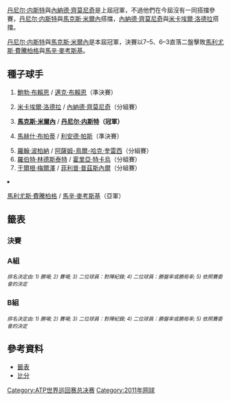 {{TennisEvents2|2011|ATP世界巡迴賽總決賽|
|champ = {{flagicon|CAN}} [[丹尼尔·内斯特|丹尼尔·内斯特]] <br /> {{flagicon|BLR}} [[馬克斯·米爾內|馬克斯·米爾內]]
|runner = {{flagicon|POL}} [[馬利尤斯·費騰柏格|馬利尤斯·費騰柏格]] <br /> {{flagicon|POL}} [[馬辛·麥考斯基|馬辛·麥考斯基]]
|score = 7–5、6–3
}}

{{main|2011年ATP世界巡迴賽總決賽}}
[[丹尼尔·内斯特|丹尼尔·内斯特]]與[[內納德·齊莫尼奇|內納德·齊莫尼奇]]是上屆冠軍，不過他們在今屆沒有一同搭擋參賽，[[丹尼尔·内斯特|丹尼尔·内斯特]]與[[馬克斯·米爾內|馬克斯·米爾內]]搭擋，[[內納德·齊莫尼奇|內納德·齊莫尼奇]]與[[米卡埃爾·洛德拉|米卡埃爾·洛德拉]]搭擋。

[[丹尼尔·内斯特|丹尼尔·内斯特]]與[[馬克斯·米爾內|馬克斯·米爾內]]是本屆冠軍，決賽以7–5、6–3直落二盤擊敗[[馬利尤斯·費騰柏格|馬利尤斯·費騰柏格]]與[[馬辛·麥考斯基|馬辛·麥考斯基]]。

==種子球手==
{{col-begin}}
{{col-2}}
# {{flagicon|USA}} [[鮑勃·布賴恩|鮑勃·布賴恩]] / {{flagicon|USA}} [[邁克·布賴恩|邁克·布賴恩]]（準決賽）
# {{flagicon|FRA}} [[米卡埃爾·洛德拉|米卡埃爾·洛德拉]] / {{flagicon|SRB}} [[內納德·齊莫尼奇|內納德·齊莫尼奇]]（分組賽）
# {{flagicon|BLR}} '''[[馬克斯·米爾內|馬克斯·米爾內]]''' / {{flagicon|CAN}} '''[[丹尼尔·内斯特|丹尼尔·内斯特]]（冠軍）'''
# {{flagicon|IND}} [[馬赫什·布帕蒂|馬赫什·布帕蒂]] / {{flagicon|IND}} [[利安德·帕斯|利安德·帕斯]]（準決賽）
{{col-2}}
<ol start=5>
<li> {{flagicon|IND}} [[羅翰·波柏納|羅翰·波柏納]] / {{flagicon|PAK}} [[阿薩姆-鳥爾-哈克·奎雷西|阿薩姆-鳥爾-哈克·奎雷西]]（分組賽）
<li> {{flagicon|SWE}} [[羅伯特·林德斯泰特|羅伯特·林德斯泰特]] / {{flagicon|ROU}} [[霍里亞·特卡烏|霍里亞·特卡烏]]（分組賽）
<li> {{flagicon|AUT}} [[于爾根·梅爾澤|于爾根·梅爾澤]] / {{flagicon|GER}} [[菲利普·普茲斯內爾|菲利普·普茲斯內爾]]（分組賽）
<li> {{flagicon|POL}} [[馬利尤斯·費騰柏格|馬利尤斯·費騰柏格]] / {{flagicon|POL}} [[馬辛·麥考斯基|馬辛·麥考斯基]]（亞軍）
{{col-end}}

==籤表==
{{Draw key}}
===決賽===
{{4TeamBracket-Tennis3-v2
| RD1=四強
| RD2=決賽

| team-width=175

|RD1-seed1=4
|RD1-team1={{flagicon|IND}} [[馬赫什·布帕蒂|馬赫什·布帕蒂]]<br> {{flagicon|IND}} [[利安德·帕斯|利安德·帕斯]]
|RD1-score1-1=4
|RD1-score1-2='''6
|RD1-score1-3=[6]
|RD1-seed2=8
|RD1-team2='''{{flagicon|POL}} [[馬利尤斯·費騰柏格|馬利尤斯·費騰柏格]]<br> {{flagicon|POL}} [[馬辛·麥考斯基|馬辛·麥考斯基]]
|RD1-score2-1='''6
|RD1-score2-2=4
|RD1-score2-3='''[10]

|RD1-seed3=3
|RD1-team3={{flagicon|BLR}} '''[[馬克斯·米爾內|馬克斯·米爾內]]<br> {{flagicon|CAN}} [[丹尼尔·内斯特|丹尼尔·内斯特]]
|RD1-score3-1='''7<sup>8</sup>
|RD1-score3-2='''6
|RD1-score3-3=
|RD1-seed4=1
|RD1-team4={{flagicon|USA}} [[鮑勃·布賴恩|鮑勃·布賴恩]]<br> {{flagicon|USA}} [[邁克·布賴恩|邁克·布賴恩]]
|RD1-score4-1=6<sup>6</sup>
|RD1-score4-2=4
|RD1-score4-3=

|RD2-seed1=8
|RD2-team1={{flagicon|POL}} [[馬利尤斯·費騰柏格|馬利尤斯·費騰柏格]]<br> {{flagicon|POL}} [[馬辛·麥考斯基|馬辛·麥考斯基]]
|RD2-score1-1=5
|RD2-score1-2=3
|RD2-score1-3=
|RD2-seed2=3
|RD2-team2='''{{flagicon|BLR}} [[馬克斯·米爾內|馬克斯·米爾內]]<br> {{flagicon|CAN}} [[丹尼尔·内斯特|丹尼尔·内斯特]]
|RD2-score2-1='''7
|RD2-score2-2='''6
|RD2-score2-3=
}}

===A組===
{{4TeamRR-TennisWide
| title-1= 
| title-2=循環賽 勝–負
| title-3=盤 勝–負
| title-4=局 勝–負
| title-5=排名

|seed-1=1
|team-1-abbrev='''{{nowrap|{{flagicon|USA}} [[鮑勃·布賴恩|布賴恩]]}}<br>{{flagicon|USA}} [[邁克·布賴恩|布賴恩]]
|team-1={{flagicon|USA}} '''[[鮑勃·布賴恩|鮑勃·布賴恩]] <br> {{flagicon|USA}} [[邁克·布賴恩|邁克·布賴恩]]
|match-w/l-1='''2–1
|set-w/l-1='''4–3 (57.1%)
|game-w/l-1='''32–27 (54.2%)
|standings-1='''2

|seed-2=4
|team-2-abbrev='''{{nowrap|{{flagicon|IND}} [[馬赫什·布帕蒂|布帕蒂]]}} <br> {{flagicon|IND}} [[利安德·帕斯|帕斯]]
|team-2='''{{flagicon|IND}} [[馬赫什·布帕蒂|馬赫什·布帕蒂]] <br> {{flagicon|IND}} [[利安德·帕斯|利安德·帕斯]]
|match-w/l-2='''2–1
|set-w/l-2='''4–2 (66.7%)
|game-w/l-2='''32–27 (54.2%)
|standings-2='''1

|seed-3=6
|team-3-abbrev={{nowrap|{{flagicon|SWE}} [[羅伯特·林德斯泰特|林德斯泰特]]}} <br> {{flagicon|ROU}} [[霍里亞·特卡烏|特卡烏]]
|team-3={{flagicon|SWE}} [[羅伯特·林德斯泰特|羅伯特·林德斯泰特]] <br> {{flagicon|ROU}} [[霍里亞·特卡烏|霍里亞·特卡烏]]
|match-w/l-3=1–2
|set-w/l-3=2–4 (33.3%)
|game-w/l-3=23–31 (42.6%)
|standings-3=4

|seed-4=7
|team-4-abbrev={{flagicon|AUT}} [[于爾根·梅爾澤|梅爾澤]] <br> {{nowrap|{{flagicon|GER}} [[菲利普·普茲斯內爾|普茲斯內爾]]}}
|team-4={{nowrap|{{flagicon|AUT}} [[于爾根·梅爾澤|于爾根·梅爾澤]] <br> {{flagicon|GER}} [[菲利普·普茲斯內爾|菲利普·普茲斯內爾]]}}
|match-w/l-4=1–2
|set-w/l-4=3–4 (42.9%)
|game-w/l-4=32–34 (48.5%)
|standings-4=3

|color-row-1=|1v2=4–6, 2–6|1v3='''6–1, 6–2|1v4='''6–7<sup>(4–7)</sup>, 7–5, [10–7]
|color-row-2=|2v1='''6–4, 6–2|2v3=6–7<sup>(6–8)</sup>, 1–6|2v4='''7–5, 6–3
|color-row-3=|3v1=1–6, 2–6|3v2='''7–6<sup>(8–6)</sup>, 6–1|3v4=3–6, 4–6
|color-row-4=|4v1=7–6<sup>(7–4)</sup>, 5–7, [7–10]|4v2=5–7, 3–6|4v3='''6–3, 6–4

}}<small>''排名決定由: 1) 勝場; 2) 賽場; 3) 二位球員：對陣紀錄; 4) 二位球員：勝盤率或勝局率; 5) 依照賽委會的決定''</small>

===B組===
{{4TeamRR-TennisWide
| title-1= 
| title-2=循環賽 勝–負
| title-3=盤 勝–負
| title-4=局 勝–負
| title-5=排名

|seed-1=2
|team-1-abbrev={{nowrap|{{flagicon|FRA}} [[米卡埃爾·洛德拉|洛德拉]]<br>{{flagicon|SRB}} [[內納德·齊莫尼奇|齊莫尼奇]]}}
|team-1={{flagicon|FRA}} [[米卡埃爾·洛德拉|米卡埃爾·洛德拉]] <br> {{flagicon|SRB}} [[內納德·齊莫尼奇|內納德·齊莫尼奇]]
|match-w/l-1=1–2
|set-w/l-1=4–4 (50.0%)
|game-w/l-1=33–32 (50.8%)
|standings-1=3

|seed-2=3
|team-2-abbrev='''{{nowrap|{{flagicon|BLR}} [[馬克斯·米爾內|米爾內]] <br>  {{flagicon|CAN}} [[丹尼尔·内斯特|内斯特]]}}
|team-2='''{{flagicon|BLR}} [[馬克斯·米爾內|馬克斯·米爾內]] <br>  {{flagicon|CAN}} [[丹尼尔·内斯特|丹尼尔·内斯特]]
|match-w/l-2='''3–0
|set-w/l-2='''6–2 (75.0%)
|game-w/l-2='''35–28 (55.5%)
|standings-2='''1

|seed-3=5
|team-3-abbrev={{nowrap|{{flagicon|IND}} [[羅翰·波柏納|波柏納]] <br> {{flagicon|PAK}} [[阿薩姆-鳥爾-哈克·奎雷西|奎雷西]]}}
|team-3={{flagicon|IND}} [[羅翰·波柏納|羅翰·波柏納]] <br> {{nowrap|{{flagicon|PAK}} [[阿薩姆-鳥爾-哈克·奎雷西|阿薩姆-鳥爾-哈克·奎雷西]]}}
|match-w/l-3=0–3
|set-w/l-3=1–6 (14.3%)
|game-w/l-3=24–37 (39.3%)
|standings-3=4

|seed-4=8
|team-4-abbrev='''{{nowrap|{{flagicon|POL}} [[馬利尤斯·費騰柏格|費騰柏格]] <br> {{flagicon|POL}} [[馬辛·麥考斯基|麥考斯基]]}}
|team-4='''{{flagicon|POL}} [[馬利尤斯·費騰柏格|馬利尤斯·費騰柏格]] <br> {{flagicon|POL}} [[馬辛·麥考斯基|馬辛·麥考斯基]]
|match-w/l-4='''2–1
|set-w/l-4='''4–3 (57.1%)
|game-w/l-4='''31–26 (54.4%)
|standings-4='''2

|color-row-1=|1v2=6–4, 3–6, [7–10] |1v3='''7–6<sup>(8–6)</sup>, 6–3|1v4=4–6, 7–5, [9–11]
|color-row-2=|2v1='''4–6, 6–3, [10–7]''' |2v3='''7–6<sup>(7–2)</sup>, 4–6, [11–9]|2v4='''6–4, 6–3
|color-row-3=|3v1=6–7<sup>(6–8)</sup>, 3–6|3v2=6–7<sup>(2–7)</sup>, 6–4, [9–11]|3v4=2–6, 1–6
|color-row-4=|4v1='''6–4, 5–7, [11–9]|4v2=4–6, 3–6 |4v3='''6–2, 6–1

}}<small>''排名決定由: 1) 勝場; 2) 賽場; 3) 二位球員：對陣紀錄; 4) 二位球員：勝盤率或勝局率; 5) 依照賽委會的決定''</small>

==參考資料==
*[http://www.atpworldtour.com/posting/2011/605/mdd.pdf 籤表]{{Wayback|url=http://www.atpworldtour.com/posting/2011/605/mdd.pdf |date=20141029232430 }}
*[https://web.archive.org/web/20111122043011/http://www.atpworldtour.com/Scores/Scores-and-Stats.aspx?completed=1 比分]

[[Category:ATP世界巡回赛总决赛|Category:ATP世界巡回赛总决赛]]
[[Category:2011年网球|Category:2011年网球]]